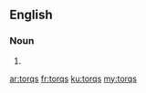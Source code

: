 ==English==

===Noun===
{{head|en|noun plural form}}

# {{plural of|torq|lang=en}}

[[ar:torqs]]
[[fr:torqs]]
[[ku:torqs]]
[[my:torqs]]